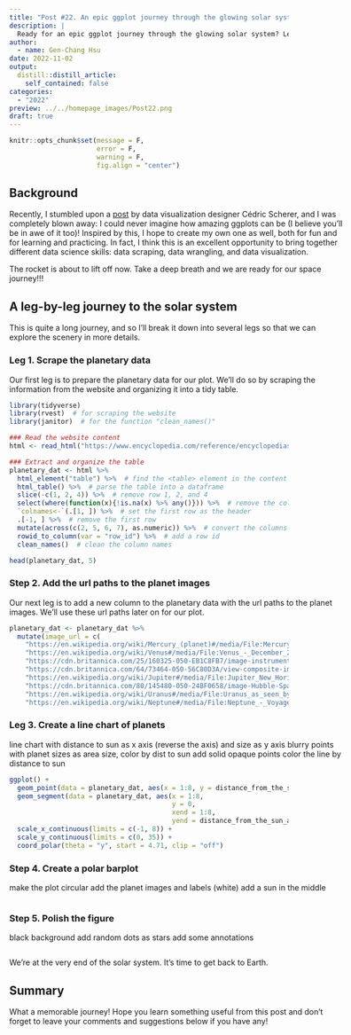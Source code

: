 ```yaml
---
title: "Post #22. An epic ggplot journey through the glowing solar system"
description: |
  Ready for an epic ggplot journey through the glowing solar system? Let's go!   
author:
  - name: Gen-Chang Hsu
date: 2022-11-02
output:
  distill::distill_article:
    self_contained: false
categories:
  - "2022"
preview: ../../homepage_images/Post22.png
draft: true
---
```


<!-- Webpage style -->

<style>
d-article a {
    color: #2780e3 !important;
      border-bottom: none !important;
}

d-article a:hover {
  color: #2780e3 !important;
    border-bottom: 2px solid !important;
}

d-byline {
  margin-left: -10% !important;
}

d-title {
  margin-left: -10%;
}

d-title h1{
  font-size: 45px;
  width: 130%;
}

d-article {
  margin-left: -10%;
}

p {
  width: 120%;
}

d-article h2 {
  width: 120%;
}

d-article h3 {
  width: 120%;
  font-size: 28px;
}

div.article-footer{
  width: 120%;
}

d-article div.sourceCode { 
  width: 120% !important;
}

d-article pre { 
  width: 120% !important;
}

div.l-body {
  width: 120% !important;
}

d-article table thead tr {
  height: 60px !important;
  width: 210px !important;
}

d-article table thead th {
  height: 60px !important;
  font-size: 22px !important;
  width: 210px !important;
}

d-article table tbody tr td {
  font-size: 21px !important;
  height: 60px !important;
  text-align: center !important;
  width: 210px !important;
}

div.l-body img {
    margin-right: 20% !important;
}

</style>


```r
knitr::opts_chunk$set(message = F, 
                      error = F, 
                      warning = F,
                      fig.align = "center")

```

<!-- Start of the article -->

## Background

Recently, I stumbled upon a [post](https://www.behance.net/gallery/100683383/Travelling-to-Outer-Space) by data visualization designer Cédric Scherer, and I was completely blown away: I could never imagine how amazing ggplots can be (I believe you'll be in awe of it too)! Inspired by this, I hope to create my own one as well, both for fun and for learning and practicing. In fact, I think this is an excellent opportunity to bring together different data science skills: data scraping, data wrangling, and data visualization.

The rocket is about to lift off now. Take a deep breath and we are ready for our space journey!!!

## A leg-by-leg journey to the solar system

This is quite a long journey, and so I'll break it down into several legs so that we can explore the scenery in more details.

### Leg 1. Scrape the planetary data

Our first leg is to prepare the planetary data for our plot. We'll do so by scraping the information from the website and organizing it into a tidy table.

```r
library(tidyverse)
library(rvest)  # for scraping the website
library(janitor)  # for the function "clean_names()"

### Read the website content 
html <- read_html("https://www.encyclopedia.com/reference/encyclopedias-almanacs-transcripts-and-maps/major-planets-solar-system-table")

### Extract and organize the table
planetary_dat <- html %>% 
  html_element("table") %>%  # find the <table> element in the content
  html_table() %>%  # parse the table into a dataframe
  slice(-c(1, 2, 4)) %>%  # remove row 1, 2, and 4
  select(where(function(x){!is.na(x) %>% any()})) %>%  # remove the columns with NAs
  `colnames<-`(.[1, ]) %>%  # set the first row as the header
  .[-1, ] %>%  # remove the first row
  mutate(across(c(2, 5, 6, 7), as.numeric)) %>%  # convert the columns to numeric
  rowid_to_column(var = "row_id") %>%  # add a row id
  clean_names()  # clean the column names

head(planetary_dat, 5)

```

### Step 2. Add the url paths to the planet images

Our next leg is to add a new column to the planetary data with the url paths to the planet images. We'll use these url paths later on for our plot. 

```r
planetary_dat <- planetary_dat %>%
  mutate(image_url = c(
    "https://en.wikipedia.org/wiki/Mercury_(planet)#/media/File:Mercury_in_true_color.jpg",
    "https://en.wikipedia.org/wiki/Venus#/media/File:Venus_-_December_23_2016.png",
    "https://cdn.britannica.com/25/160325-050-EB1C8FB7/image-instruments-Earth-satellite-NASA-Suomi-National-2012.jpg",
    "https://cdn.britannica.com/64/73464-050-56C80D3A/view-composite-images-Mars-spacecraft-Global-Surveyor-April-1999.jpg",
    "https://en.wikipedia.org/wiki/Jupiter#/media/File:Jupiter_New_Horizons.jpg",
    "https://cdn.britannica.com/80/145480-050-24BF0658/image-Hubble-Space-Telescope-Saturn-moons-shadow.jpg",
    "https://en.wikipedia.org/wiki/Uranus#/media/File:Uranus_as_seen_by_NASA's_Voyager_2_(remastered)_-_JPEG_converted.jpg",
    "https://en.wikipedia.org/wiki/Neptune#/media/File:Neptune_-_Voyager_2_(29347980845)_flatten_crop.jpg"))

```

### Leg 3. Create a line chart of planets

line chart with distance to sun as x axis (reverse the axis) and size as y axis
blurry points with planet sizes as area size, color by dist to sun
add solid opaque points
color the line by distance to sun

```r
ggplot() + 
  geom_point(data = planetary_dat, aes(x = 1:8, y = distance_from_the_sun_au)) + 
  geom_segment(data = planetary_dat, aes(x = 1:8,
                                         y = 0, 
                                         xend = 1:8, 
                                         yend = distance_from_the_sun_au)) + 
  scale_x_continuous(limits = c(-1, 8)) + 
  scale_y_continuous(limits = c(0, 35)) +
  coord_polar(theta = "y", start = 4.71, clip = "off")

```

### Step 4. Create a polar barplot

make the plot circular
add the planet images and labels (white)
add a sun in the middle

```r



```


### Step 5. Polish the figure 

black background
add random dots as stars
add some annotations

```r



```

We're at the very end of the solar system. It's time to get back to Earth. 

## Summary

What a memorable journey! Hope you learn something useful from this post and don't forget to leave your comments and suggestions below if you have any!
